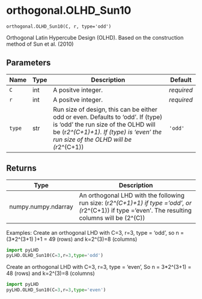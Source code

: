 # orthogonal.OLHD_Sun10 { #pyLHD.orthogonal.OLHD_Sun10 }

`orthogonal.OLHD_Sun10(C, r, type='odd')`

Orthogonal Latin Hypercube Design (OLHD). Based on the construction method of Sun et al. (2010)

## Parameters

| Name   | Type   | Description                                                                                                                                                                                                | Default    |
|--------|--------|------------------------------------------------------------------------------------------------------------------------------------------------------------------------------------------------------------|------------|
| `C`    | int    | A positve integer.                                                                                                                                                                                         | _required_ |
| `r`    | int    | A positve integer.                                                                                                                                                                                         | _required_ |
| `type` | str    | Run size of design, this can be either odd or even. Defaults to 'odd'. If (type) is 'odd' the run size of the OLHD will be (r*2^(C+1)+1). If (type) is 'even' the run size of the OLHD will be (r*2^(C+1)) | `'odd'`    |

## Returns

| Type                | Description                                                                                                                                        |
|---------------------|----------------------------------------------------------------------------------------------------------------------------------------------------|
| numpy.numpy.ndarray | An orthogonal LHD with the following run size: (r*2^(C+1)+1) if type ='odd', or (r*2^(C+1)) if type ='even'. The resulting columns will be (2^(C)) |

Examples:
Create an orthogonal LHD with C=3, r=3, type = 'odd', so n = (3*2^(3+1) )+1 = 49 (rows) and k=2^(3)=8 (columns)
```python
import pyLHD
pyLHD.OLHD_Sun10(C=3,r=3,type='odd')
```
Create an orthogonal LHD with C=3, r=3, type = 'even', So n = 3*2^(3+1) = 48 (rows) and k=2^(3)=8 (columns)
```python
import pyLHD
pyLHD.OLHD_Sun10(C=3,r=3,type='even')
```